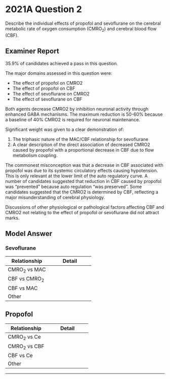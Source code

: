 # 2021A Question 2

Describe the individual effects of propofol and sevoflurane on the cerebral metabolic rate of oxygen consumption (CMRO~2~) and cerebral blood flow (CBF).


## Examiner Report

35.9% of candidates achieved a pass in this question.


The major domains assessed in this question were:

* The effect of propofol on CMRO2
* The effect of propofol on CBF
* The effect of sevoflurane on CMRO2
* The effect of sevoflurane on CBF


Both agents decrease CMRO2 by inhibition neuronal activity through enhanced GABA mechanisms. The maximum reduction is 50-60% because a baseline of 40% CMRO2 is required for neuronal maintenance.


Significant weight was given to a clear demonstration of:

1. The triphasic nature of the MAC/CBF relationship for sevoflurane
2. A clear description of the direct association of decreased CMRO2 caused by propofol with a proportional decrease in CBF due to flow metabolism coupling.


The commonest misconception was that a decrease in CBF associated with propofol was due to its systemic circulatory effects causing hypotension. This is only relevant at the lower limit of the auto regulatory curve. A number of candidates suggested that reduction in CBF caused by propofol was “prevented” because auto regulation “was preserved”. Some candidates suggested that the CMRO2 is determined by CBF, reflecting a major misunderstanding of cerebral physiology.


Discussions of other physiological or pathological factors affecting CBF and CMRO2 not relating to the effect of propofol or sevoflurane did not attract marks.

## Model Answer


### Sevoflurane


|Relationship|Detail|
| -- | -- |
|CMRO~2~ vs MAC|<p>- Dose-dependent reduction in electrophysiological function (60% of total)</p><p>- No effect on basal function (40% of total) – only reduced by hypothermia</p><p><img src="resources/cbf-cmro2-sevo.svg"><p>- Exponential decay → Greater effect at low dose</p>|
|CBF vs CMRO~2~|<p>- Dose-dependent vasodilatation (↓ L-Ca^2+^ activity, ↑ NO activity)</p><p>- Coupling of CBF and CMRO~2~ impaired (not ablated)</p><p><img src="resources/cbf-cmro2-volatile.svg"></p><p>- Slope ∝ dose → Greater effect at high dose</p>|
|CBF vs MAC|<p>- At low concentration: Indirect vasoconstriction (via ↓ CMRO~2~) wins</p><p>- At high concentration: Direct vasodilatation more significant</p>|
|Other|<p>- Luxury perfusion: Due to ↓ CMRO~2~ but ↑ CBF</p><p>- Hypoventilation: ↑ PaCO~2~ may cause further vasodilatation (if spont vent)</p>|


## Propofol


|Relationship|Detail|
| -- | -- |
|CMRO~2~ vs Ce|<p>- As sevoflurane</p>|
|CMRO~2~ vs CBF|<p>- Coupling of CBF and CMRO~2~ unaffected</p>|
|CBF vs Ce|<p>- Dose-dependent ↓ CBF (ideal agent in intracranial hypertension)</p><p>- Exponential decay</p>|
|Other|<p>- ↑↑ Propofol Ce → ↓ SVR → ↓ MAP → ↓ Perfusion</p><p>- Autoregulation exhausted if MAP ≤50mmHg</p>|


--- 

 